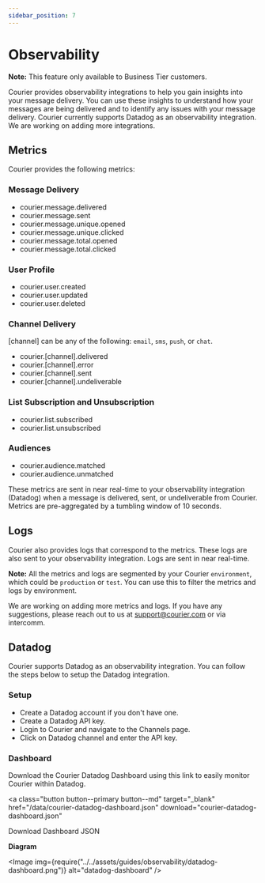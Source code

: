 ```yaml
---
sidebar_position: 7
---
```



# Observability

**Note:** This feature only available to Business Tier customers.

Courier provides observability integrations to help you gain insights into your message delivery. You can use these insights to understand how your messages are being delivered and to identify any issues with your message delivery. Courier currently supports Datadog as an observability integration. We are working on adding more integrations.

## Metrics

Courier provides the following metrics:

### Message Delivery

- courier.message.delivered
- courier.message.sent
- courier.message.unique.opened
- courier.message.unique.clicked
- courier.message.total.opened
- courier.message.total.clicked

### User Profile

- courier.user.created
- courier.user.updated
- courier.user.deleted

### Channel Delivery

[channel] can be any of the following: `email`, `sms`, `push`, or `chat`.

- courier.[channel].delivered
- courier.[channel].error
- courier.[channel].sent
- courier.[channel].undeliverable

### List Subscription and Unsubscription

- courier.list.subscribed
- courier.list.unsubscribed

### Audiences

- courier.audience.matched
- courier.audience.unmatched

These metrics are sent in near real-time to your observability integration (Datadog) when a message is delivered, sent, or undeliverable from Courier. Metrics are pre-aggregated by a tumbling window of 10 seconds.

## Logs

Courier also provides logs that correspond to the metrics. These logs are also sent to your observability integration. Logs are sent in near real-time.

**Note:** All the metrics and logs are segmented by your Courier `environment`, which could be `production` or `test`. You can use this to filter the metrics and logs by environment.

We are working on adding more metrics and logs. If you have any suggestions, please reach out to us at support@courier.com or via intercomm.

## Datadog

Courier supports Datadog as an observability integration. You can follow the steps below to setup the Datadog integration.

### Setup

- Create a Datadog account if you don't have one.
- Create a Datadog API key.
- Login to Courier and navigate to the Channels page.
- Click on Datadog channel and enter the API key.

### Dashboard

Download the Courier Datadog Dashboard using this link to easily monitor Courier within Datadog.

<a
  class="button button--primary button--md"
  target="_blank"
  href="/data/courier-datadog-dashboard.json"
  download="courier-datadog-dashboard.json"
>
  Download Dashboard JSON
</a>

**Diagram**

<Image
  img={require("../../assets/guides/observability/datadog-dashboard.png")}
  alt="datadog-dashboard"
/>
